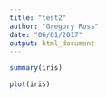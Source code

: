 ```yaml
---
title: "test2"
author: "Gregory Ross"
date: "06/01/2017"
output: html_document
---
```




```r
summary(iris)
```



```r
plot(iris)
```


